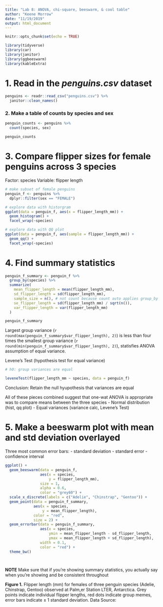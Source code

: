 ```yaml
---
title: "Lab 8: ANOVA, chi-square, beeswarm, & cool table"
author: "Keene Morrow"
date: "11/19/2019"
output: html_document
---
```


```r
knitr::opts_chunk$set(echo = TRUE)

library(tidyverse)
library(car)
library(janitor)
library(ggbeeswarm)
library(kableExtra)
```

# 1. Read in the *penguins.csv* dataset
```r
penguins <- readr::read_csv("penguins.csv") %>% 
  janitor::clean_names()
```

### 2. Make a table of counts by species and sex

```r
penguin_counts <- penguins %>% 
  count(species, sex)

penguin_counts
```

# 3. Compare flipper sizes for female penguins across 3 species

Factor: species
Variable: flipper length


```r
# make subset of female penguins
penguin_f <- penguins %>%
  dplyr::filter(sex == "FEMALE")

# explore data with historgram
ggplot(data = penguin_f, aes(x = flipper_length_mm)) +
  geom_histogram() +
  facet_wrap(~species)

# explore data with QQ plot
ggplot(data = penguin_f, aes(sample = flipper_length_mm)) +
  geom_qq() +
  facet_wrap(~species)


```
# 4. Find summary statistics

```r

penguin_f_summary <- penguin_f %>%
  group_by(species) %>%
  summarize(
    mean_flipper_length = mean(flipper_length_mm),
    sd_flipper_length = sd(flipper_length_mm),
    sample_size = n(), # not count because count auto applies group_by
    se_flipper_length = sd(flipper_length_mm) / sqrt(n()),
    var_flipper_length = var(flipper_length_mm)
  )

penguin_f_summary

```

Largest group variance (`r round(max(penguin_f_summary$var_flipper_length), 2)`) is less than four times the smallest group variance (`r round(min(penguin_f_summary$var_flipper_length), 2)`), statisfies ANOVA assumption of equal variance.

Levene's Test (hypothesis test for equal variance)

```r
# h0: group variances are equal

leveneTest(flipper_length_mm ~ species, data = penguin_f)
```
Conclusion: Retain the null hyupothesis that variances are equal

All of these pieces combined suggest that one-wat ANOVA is appropriate was to compare means between the three species
- Normal distribution (hist, qq plot)
- Equal variances (variance calc, Levene's Test)

# 5. Make a beeswarm plot with mean and std deviation overlayed

Three most common error bars:
- standard deviation
- standard error
- confidence interval

```r
ggplot() +
  geom_beeswarm(data = penguin_f,
                aes(x = species,
                    y = flipper_length_mm),
                size = 1,
                alpha = 0.6,
                color = "grey60") +
  scale_x_discrete(labels = c("Adelie", "Chinstrap", "Gentoo")) +
  geom_point(data = penguin_f_summary,
             aes(x = species,
                 y = mean_flipper_length),
             color = "red",
             size = 2) +
  geom_errorbar(data = penguin_f_summary,
                aes(x = species,
                    ymin = mean_flipper_length - sd_flipper_length,
                    ymax = mean_flipper_length + sd_flipper_length),
                width = 0.1,
                color = "red") +
  theme_bw()

  
```
**NOTE** Make sure that if you're showing summary statistics, you actually say when you're showing and be consistent throughout

**Figure 1.** Flipper length (mm) for females of three penguin species (Adelie, Chinstrap, Gentoo) observed at Palm,er Station LTER, Antarctica.  Grey points indicate individual flipper lengths, red dots indicate group memes, error bars indicate $\pm$ 1 standard deviation. Data Source:


